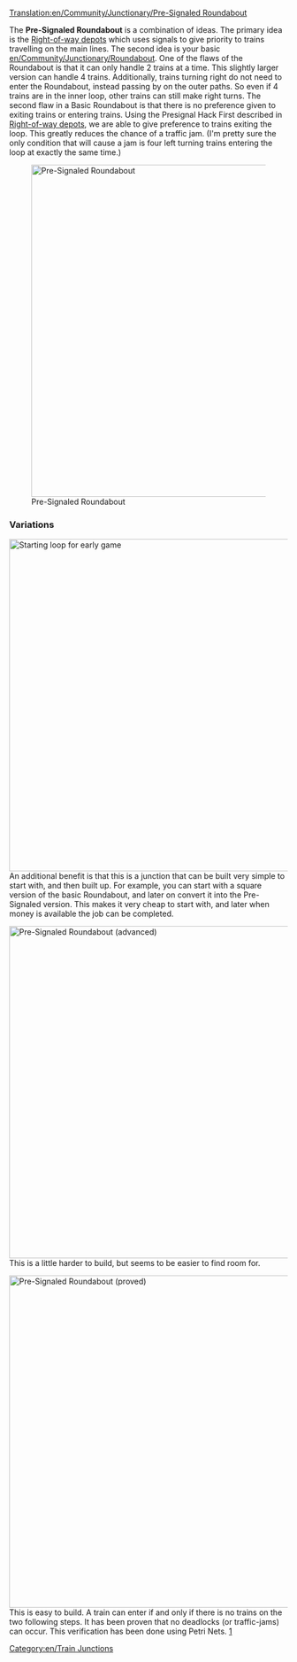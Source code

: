 [[Translation:en/Community/Junctionary/Pre-Signaled Roundabout]]

{{en/Junctionsmenu}}
The '''Pre-Signaled Roundabout''' is a combination of ideas.
The primary idea is the [[en/Manual/Building depots#Advanced depot configurations|Right-of-way depots]] which uses signals to give priority to trains travelling on the main lines.
The second idea is your basic [[en/Community/Junctionary/Roundabout]]. One of the flaws of the Roundabout is that it can only handle 2 trains at a time. This slightly larger version can handle 4 trains.
Additionally, trains turning right do not need to enter the Roundabout, instead passing by on the outer paths. So even if 4 trains are in the inner loop, other trains can still make right turns.
The second flaw in a Basic Roundabout is that there is no preference given to exiting trains or entering trains. Using the Presignal Hack First described in [[en/Manual/Building depots#Advanced depot configurations|Right-of-way depots]], we are able to give preference to trains exiting the loop. This greatly reduces the chance of a traffic jam. (I'm pretty sure the only condition that will cause a jam is four left turning trains entering the loop at exactly the same time.) 

[[File:en/PresignaledRoundAbout.png|none|thumb|600px|Pre-Signaled Roundabout]]

{{en/Junction Criteria|Steped|2|0|0|1|0|0|0|0|1|1|2||Broken down trains affect whole junction.|
*Traffic jams unlikely but possible (large trains).
*Simple to start, complexity added later.
*Complex signals may be hard to get right.
*Area: 15 x 15
}}

===Variations===
[[File:en/StartingPresignaledRoundAbout.png|none|thumb|600px|Starting loop for early game]]
An additional benefit is that this is a junction that can be built very simple to start with, and then built up. For example, you can start with a square version of the basic Roundabout, and later on convert it into the Pre-Signaled version. This makes it very cheap to start with, and later when money is available the job can be completed.

[[File:en/PresignaledRoundAboutVariant.png|none|thumb|600px|Pre-Signaled Roundabout (advanced)]]
This is a little harder to build, but seems to be easier to find room for.

[[File:en/No-colide-roundabout-4w.png|none|thumb|600px|Pre-Signaled Roundabout (proved)]]
This is easy to build.  A train can enter if and only if there is no trains on the two following steps.
It has been proven that no deadlocks (or traffic-jams) can occur. This verification has been done using Petri Nets. [http://en.wikipedia.org/wiki/Image:Trains.png]

[[Category:en/Train Junctions]]
